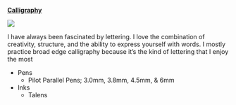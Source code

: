 
[**Calligraphy**](https://photos.google.com/share/AF1QipPzpywgHcWhoeDIBZ-12PcFITgKTFrv4KxbW7iLkivbqXHC9PHrV_l0-eSwR01pHA?key=WFpXZDFvQ1BYTzM0b2cyOG9UeUVrdHpHOWI1VGF3)

[![](./images/calligraphy-alphabet.jpg)](https://photos.google.com/share/AF1QipPzpywgHcWhoeDIBZ-12PcFITgKTFrv4KxbW7iLkivbqXHC9PHrV_l0-eSwR01pHA?key=WFpXZDFvQ1BYTzM0b2cyOG9UeUVrdHpHOWI1VGF3)


I have always been fascinated by lettering. I love the combination of creativity, structure, and the ability to express yourself with words. I mostly practice broad edge calligraphy because it's the kind of lettering that I enjoy the most

- Pens
    - Pilot Parallel Pens; 3.0mm, 3.8mm, 4.5mm, & 6mm
- Inks
    - Talens